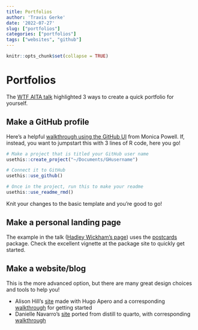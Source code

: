 ```yaml
---
title: Portfolios
author: 'Travis Gerke'
date: '2022-07-27'
slug: ["portfolios"]
categories: ["portfolios"]
tags: ["websites", "github"]
---
```



```r
knitr::opts_chunk$set(collapse = TRUE)
```

# Portfolios

The [WTF AITA talk](https://wtf-aita.com/talk/#/portfolios) highlighted 3 ways to create a quick portfolio for yourself.

## Make a GitHub profile

Here's a helpful [walkthrough using the GitHub UI](https://aboutmonica.com/blog/how-to-create-a-github-profile-readme/) from Monica Powell. If, instead, you want to jumpstart this with 3 lines of R code, here you go!

```r
# Make a project that is titled your GitHub user name
usethis::create_project("~/Documents/GHusername")

# Connect it to GitHub
usethis::use_github()

# Once in the project, run this to make your readme
usethis::use_readme_rmd()
```

Knit your changes to the basic template and you're good to go!

## Make a personal landing page

The example in the talk ([Hadley Wickham's page](https://hadley.nz/)) uses the [postcards](https://github.com/seankross/postcards) package. Check the excellent vignette at the package site to quickly get started.

## Make a website/blog

This is the more advanced option, but there are many great design choices and tools to help you!

- Alison Hill's [site](https://www.apreshill.com/) made with Hugo Apero and a corresponding [walkthrough](https://www.apreshill.com/talk/2021-iyo-tunis/) for getting started
- Danielle Navarro's [site](https://blog.djnavarro.net/) ported from distill to quarto, with corresponding [walkthrough](https://blog.djnavarro.net/posts/2022-04-20_porting-to-quarto/)
